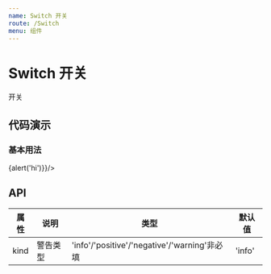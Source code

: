 ```yaml
---
name: Switch 开关
route: /Switch
menu: 组件
---
```


# Switch 开关

开关

## 代码演示

### 基本用法

<Playground>
    <Switch/>
</Playground>

<Playground>
    <Switch onClick={()=>{alert('hi')}}/>
</Playground>

<Playground>
    <Switch
        checkedChildren="开"
        unCheckedChildren="关"
    />
</Playground>

<Playground>
    <Switch
        checkedChildren="开"
        unCheckedChildren="关"
        disabled={true}
    />
</Playground>

<HappyBox code={ToggleDemoCode} title="基本用法" desc="使用kind控制Alert类型">
  <Toggle/>
</HappyBox>


## API

| 属性 | 说明     | 类型                                         | 默认值 |
| ---- | -------- | -------------------------------------------- | ------ |
| kind | 警告类型 | 'info'/'positive'/'negative'/'warning'非必填 | 'info' |